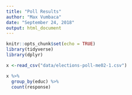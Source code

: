 ```yaml
---
title: "Poll Results"
author: "Max Vumbaca"
date: "September 24, 2018"
output: html_document
---
```


```r
knitr::opts_chunk$set(echo = TRUE)
library(tidyverse)
library(dplyr)
```

```r
x <-read_csv("data/elections-poll-me02-1.csv")
```

```r
x %>%
  group_by(educ) %>%
  count(response)
```


